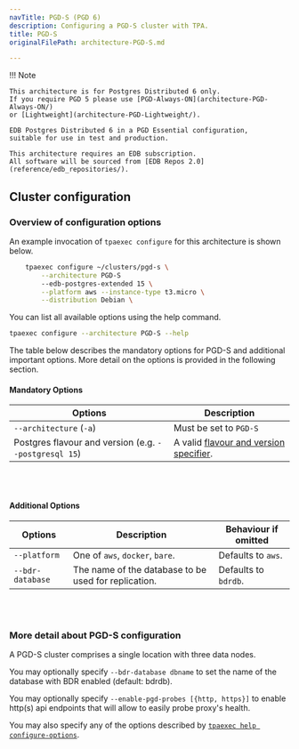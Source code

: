 ```yaml
---
navTitle: PGD-S (PGD 6)
description: Configuring a PGD-S cluster with TPA.
title: PGD-S
originalFilePath: architecture-PGD-S.md

---
```


!!! Note

    This architecture is for Postgres Distributed 6 only.
    If you require PGD 5 please use [PGD-Always-ON](architecture-PGD-Always-ON/)
    or [Lightweight](architecture-PGD-Lightweight/).

    EDB Postgres Distributed 6 in a PGD Essential configuration,
    suitable for use in test and production.

    This architecture requires an EDB subscription.
    All software will be sourced from [EDB Repos 2.0](reference/edb_repositories/).

## Cluster configuration

### Overview of configuration options

An example invocation of `tpaexec configure` for this architecture
is shown below.

```bash
    tpaexec configure ~/clusters/pgd-s \
        --architecture PGD-S
        --edb-postgres-extended 15 \
        --platform aws --instance-type t3.micro \
        --distribution Debian \
```

You can list all available options using the help command.

```bash
tpaexec configure --architecture PGD-S --help
```

The table below describes the mandatory options for PGD-S
and additional important options.
More detail on the options is provided in the following section.

#### Mandatory Options

| Options                                               | Description                                                                               |
| ----------------------------------------------------- | ----------------------------------------------------------------------------------------- |
| `--architecture` (`-a`)                               | Must be set to `PGD-S`                                                                    |
| Postgres flavour and version (e.g. `--postgresql 15`) | A valid [flavour and version specifier](tpaexec-configure/#postgres-flavour-and-version). |

<br/><br/>

#### Additional Options

| Options          | Description                                          | Behaviour if omitted |
| ---------------- | ---------------------------------------------------- | -------------------- |
| `--platform`     | One of `aws`, `docker`, `bare`.                      | Defaults to `aws`.   |
| `--bdr-database` | The name of the database to be used for replication. | Defaults to `bdrdb`. |

<br/><br/>

### More detail about PGD-S configuration

A PGD-S cluster comprises a single location with three data nodes.

You may optionally specify `--bdr-database dbname` to set the name of
the database with BDR enabled (default: bdrdb).

You may optionally specify `--enable-pgd-probes [{http, https}]` to
enable http(s) api endpoints that will allow to easily probe proxy's health.

You may also specify any of the options described by
[`tpaexec help configure-options`](tpaexec-configure/).
